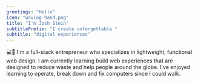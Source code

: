 ```yaml
---
greetings: "Hello"
icon: "waving-hand.png"
title: "I'm Josh Stein"
subtitlePrefix: "I create unforgettable "
subtitle: "digital experiences"
---
```


💻💾 I'm a full-stack entrepreneur who specializes in lightweight, functional web design. I am currently learning build web experiences that are designed to reduce waste and help people around the globe. I've enjoyed learning to operate, break down and fix computers since I could walk.